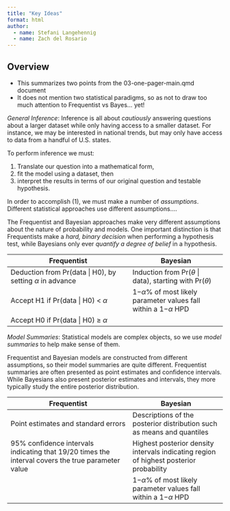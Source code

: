 ```yaml
---
title: "Key Ideas"
format: html
author: 
  - name: Stefani Langehennig
  - name: Zach del Rosario
---
```


## Overview

<!-- solution-begin -->
- This summarizes two points from the 03-one-pager-main.qmd document
- It does not mention two statistical paradigms, so as not to draw too much attention to Frequentist vs Bayes... yet!
<!-- solution-end -->

*General Inference*: Inference is all about *cautiously* answering questions about a larger dataset while only having access to a smaller dataset. For instance, we may be interested in national trends, but may only have access to data from a handful of U.S. states. 

To perform inference we must: 

1. Translate our question into a mathematical form,
2. fit the model using a dataset, then
3. interpret the results in terms of our original question and testable hypothesis.

In order to accomplish (1), we must make a number of *assumptions*. Different statistical approaches use different assumptions....

<!-- solution-begin -->

The Frequentist and Bayesian approaches make very different assumptions about the nature of probability and models. One important distinction is that Frequentists make a *hard, binary decision* when performing a hypothesis test, while Bayesians only ever *quantify a degree of belief* in a hypothesis.

| Frequentist | Bayesian | 
|-------------|----------|
| Deduction from Pr(data $|$ H0), by setting $\alpha$ in advance | Induction from Pr($\theta$ $|$ data), starting with Pr($\theta$) 
| Accept H1 if Pr(data $|$ H0) < $\alpha$ | 1−$\alpha$% of most likely parameter values fall within a 1−$\alpha$ HPD
| Accept H0 if Pr(data $|$ H0) ≥ $\alpha$|

<!-- solution-end -->

*Model Summaries*: Statistical models are complex objects, so we use *model summaries* to help make sense of them.

<!-- solution-begin -->

Frequentist and Bayesian models are constructed from different assumptions, so their model summaries are quite different. Frequentist summaries are often presented as point estimates and confidence intervals. While Bayesians also present posterior estimates and intervals, they more typically study the entire posterior distribution.

| Frequentist | Bayesian | 
|-------------|----------|
| Point estimates and standard errors | Descriptions of the posterior distribution such as means and quantiles
| 95% confidence intervals indicating that 19/20 times the interval covers the true parameter value | Highest posterior density intervals indicating region of highest posterior probability
|           | 1−$\alpha$% of most likely parameter values fall within a 1−$\alpha$ HPD

<!-- solution-end -->
